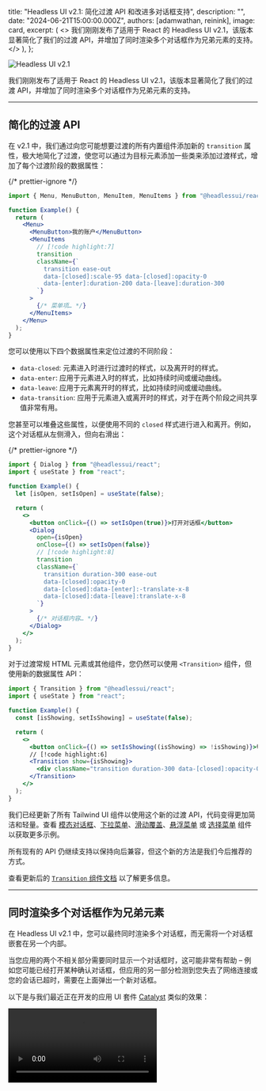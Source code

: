 
  title: "Headless UI v2.1: 简化过渡 API 和改进多对话框支持",
  description: "",
  date: "2024-06-21T15:00:00.000Z",
  authors: [adamwathan, reinink],
  image: card,
  excerpt: (
    <>
      我们刚刚发布了适用于 React 的 Headless UI v2.1，该版本显著简化了我们的过渡 API，并增加了同时渲染多个对话框作为兄弟元素的支持。
    </>
  ),
};

<Image src={card} alt="Headless UI v2.1" />

我们刚刚发布了适用于 React 的 Headless UI v2.1，该版本显著简化了我们的过渡 API，并增加了同时渲染多个对话框作为兄弟元素的支持。

---

## 简化的过渡 API

在 v2.1 中，我们通过向您可能想要过渡的所有内置组件添加新的 `transition` 属性，极大地简化了过渡，使您可以通过为目标元素添加一些类来添加过渡样式，增加了每个过渡阶段的数据属性：

{/* prettier-ignore */}
```jsx
import { Menu, MenuButton, MenuItem, MenuItems } from "@headlessui/react";

function Example() {
  return (
    <Menu>
      <MenuButton>我的账户</MenuButton>
      <MenuItems
        // [!code highlight:7]
        transition
        className={`
          transition ease-out
          data-[closed]:scale-95 data-[closed]:opacity-0
          data-[enter]:duration-200 data-[leave]:duration-300
        `}
      >
        {/* 菜单项… */}
      </MenuItems>
    </Menu>
  );
}
```

您可以使用以下四个数据属性来定位过渡的不同阶段：

- `data-closed`: 元素进入时进行过渡时的样式，以及离开时的样式。
- `data-enter`: 应用于元素进入时的样式，比如持续时间或缓动曲线。
- `data-leave`: 应用于元素离开时的样式，比如持续时间或缓动曲线。
- `data-transition`: 应用于元素进入或离开时的样式，对于在两个阶段之间共享值非常有用。

您甚至可以堆叠这些属性，以便使用不同的 `closed` 样式进行进入和离开。例如，这个对话框从左侧滑入，但向右滑出：

{/* prettier-ignore */}
```jsx
import { Dialog } from "@headlessui/react";
import { useState } from "react";

function Example() {
  let [isOpen, setIsOpen] = useState(false);

  return (
    <>
      <button onClick={() => setIsOpen(true)}>打开对话框</button>
      <Dialog
        open={isOpen}
        onClose={() => setIsOpen(false)}
        // [!code highlight:8]
        transition
        className={`
          transition duration-300 ease-out
          data-[closed]:opacity-0
          data-[closed]:data-[enter]:-translate-x-8
          data-[closed]:data-[leave]:translate-x-8
        `}
      >
        {/* 对话框内容… */}
      </Dialog>
    </>
  );
}
```

对于过渡常规 HTML 元素或其他组件，您仍然可以使用 `<Transition>` 组件，但使用新的数据属性 API：

```jsx
import { Transition } from "@headlessui/react";
import { useState } from "react";

function Example() {
  const [isShowing, setIsShowing] = useState(false);

  return (
    <>
      <button onClick={() => setIsShowing((isShowing) => !isShowing)}>切换</button>
      // [!code highlight:6]
      <Transition show={isShowing}>
        <div className="transition duration-300 data-[closed]:opacity-0">我将渐隐渐现</div>
      </Transition>
    </>
  );
}
```

我们已经更新了所有 Tailwind UI 组件以使用这个新的过渡 API，代码变得更加简洁和轻量。查看 [模态对话框](https://tailwindui.com/components/application-ui/overlays/modal-dialogs)、[下拉菜单](https://tailwindui.com/components/application-ui/elements/dropdowns)、[滑动覆盖](https://tailwindui.com/components/application-ui/overlays/slide-overs)、[悬浮菜单](https://tailwindui.com/components/marketing/elements/flyout-menus) 或 [选择菜单](https://tailwindui.com/components/application-ui/forms/select-menus) 组件以获取更多示例。

所有现有的 API 仍继续支持以保持向后兼容，但这个新的方法是我们今后推荐的方式。

查看更新后的 [`Transition` 组件文档](https://headlessui.com/react/transition) 以了解更多信息。

---

## 同时渲染多个对话框作为兄弟元素

在 Headless UI v2.1 中，您可以最终同时渲染多个对话框，而无需将一个对话框嵌套在另一个内部。

当您应用的两个不相关部分需要同时显示一个对话框时，这可能非常有帮助 – 例如您可能已经打开某种确认对话框，但应用的另一部分检测到您失去了网络连接或您的会话已超时，需要在上面弹出一个新对话框。

以下是与我们最近正在开发的应用 UI 套件 [Catalyst](https://tailwindui.com/templates/catalyst) 类似的效果：

<Video src="https://assets.tailwindcss.com/blog%2F2024-06-21-headless-ui-v2-1%2Fheadlessui-sibling-dialogs.mp4" />

我们跟踪每个对话框打开的顺序，最近打开的那个将在您按下 ESC 键或单击对话框外部时关闭。

---

要立即开始使用这些功能，只需安装最新版本的 Headless UI：

```sh
npm i @headlessui/react@latest
```

如果您遇到任何问题，请在 [GitHub](https://github.com/tailwindlabs/headlessui) 上告知我们！